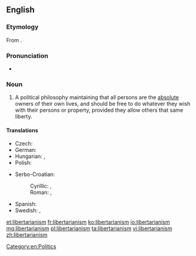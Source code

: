 ==English==
{{wikipedia}}

===Etymology===
From {{suffix|libertarian|ism}}.

===Pronunciation===
* {{a|UK}} {{IPA|/lɪbəˈtɛːɹɪənɪz(ə)m/}}

===Noun===
{{en-noun}}

# A political philosophy maintaining that all persons are the [[absolute]] owners of their own lives, and should be free to do whatever they wish with their persons or property, provided they allow others that same liberty.

====Translations====
{{trans-top|political philosophy}}
* Czech: {{t|cs|libertarianismus|m}}
* German: {{t|de|Libertarismus}}
* Hungarian: {{t|hu|libertarianizmus}}, {{t|hu|libertarizmus}}
* Polish: {{t|pl|libertarianizm|m}}
{{trans-mid}}
* Serbo-Croatian: 
*: Cyrillic: {{t|sh|либертаријанизам|m}}, {{t|sh|слободарство|n}}
*: Roman: {{t|sh|libertarijanizam|m}}, {{t|sh|slobodarstvo|n}}
* Spanish: {{t+|es|libertarismo|m}}
* Swedish: {{t|sv|nyliberalism|n}}, {{t|sv|libertarianism|n}}
{{trans-bottom}}

[[Category:en:Politics]]

[[et:libertarianism]]
[[fr:libertarianism]]
[[ko:libertarianism]]
[[io:libertarianism]]
[[mg:libertarianism]]
[[pl:libertarianism]]
[[ta:libertarianism]]
[[vi:libertarianism]]
[[zh:libertarianism]]